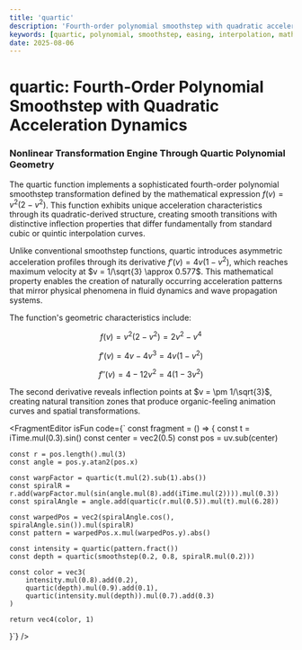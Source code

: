 ```yaml
---
title: 'quartic'
description: 'Fourth-order polynomial smoothstep with quadratic acceleration dynamics'
keywords: [quartic, polynomial, smoothstep, easing, interpolation, mathematical curves]
date: 2025-08-06
---
```



# quartic: Fourth-Order Polynomial Smoothstep with Quadratic Acceleration Dynamics

### Nonlinear Transformation Engine Through Quartic Polynomial Geometry

The quartic function implements a sophisticated fourth-order polynomial smoothstep transformation defined by the mathematical expression $f(v) = v^2(2-v^2)$. This function exhibits unique acceleration characteristics through its quadratic-derived structure, creating smooth transitions with distinctive inflection properties that differ fundamentally from standard cubic or quintic interpolation curves.

Unlike conventional smoothstep functions, quartic introduces asymmetric acceleration profiles through its derivative $f'(v) = 4v(1-v^2)$, which reaches maximum velocity at $v = 1/\sqrt{3} \approx 0.577$. This mathematical property enables the creation of naturally occurring acceleration patterns that mirror physical phenomena in fluid dynamics and wave propagation systems.

The function's geometric characteristics include:

$$f(v) = v^2(2-v^2) = 2v^2 - v^4$$

$$f'(v) = 4v - 4v^3 = 4v(1-v^2)$$

$$f''(v) = 4 - 12v^2 = 4(1-3v^2)$$

The second derivative reveals inflection points at $v = \pm 1/\sqrt{3}$, creating natural transition zones that produce organic-feeling animation curves and spatial transformations.

<FragmentEditor
        isFun
        code={`
const fragment = () => {
	const t = iTime.mul(0.3).sin()
	const center = vec2(0.5)
	const pos = uv.sub(center)
	
	const r = pos.length().mul(3)
	const angle = pos.y.atan2(pos.x)
	
	const warpFactor = quartic(t.mul(2).sub(1).abs())
	const spiralR = r.add(warpFactor.mul(sin(angle.mul(8).add(iTime.mul(2)))).mul(0.3))
	const spiralAngle = angle.add(quartic(r.mul(0.5)).mul(t).mul(6.28))
	
	const warpedPos = vec2(spiralAngle.cos(), spiralAngle.sin()).mul(spiralR)
	const pattern = warpedPos.x.mul(warpedPos.y).abs()
	
	const intensity = quartic(pattern.fract())
	const depth = quartic(smoothstep(0.2, 0.8, spiralR.mul(0.2)))
	
	const color = vec3(
		intensity.mul(0.8).add(0.2),
		quartic(depth).mul(0.9).add(0.1),
		quartic(intensity.mul(depth)).mul(0.7).add(0.3)
	)
	
	return vec4(color, 1)
}`}
/>
